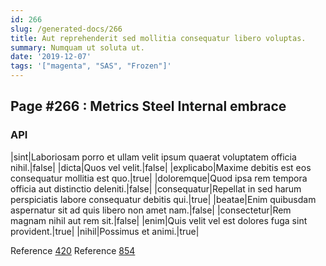 ```yaml
---
id: 266
slug: /generated-docs/266
title: Aut reprehenderit sed mollitia consequatur libero voluptas.
summary: Numquam ut soluta ut.
date: '2019-12-07'
tags: '["magenta", "SAS", "Frozen"]'
---
```


## Page #266 : Metrics Steel Internal embrace
### API

|sint|Laboriosam porro et ullam velit ipsum quaerat voluptatem officia nihil.|false|
|dicta|Quos vel velit.|false|
|explicabo|Maxime debitis est eos consequatur mollitia est quo.|true|
|doloremque|Quod ipsa rem tempora officia aut distinctio deleniti.|false|
|consequatur|Repellat in sed harum perspiciatis labore consequatur debitis qui.|true|
|beatae|Enim quibusdam aspernatur sit ad quis libero non amet nam.|false|
|consectetur|Rem magnam nihil aut rem sit.|false|
|enim|Quis velit vel est dolores fuga sint provident.|true|
|nihil|Possimus et animi.|true|

Reference [420](/generated-docs/420)
Reference [854](/generated-docs/854)


<Partial />



